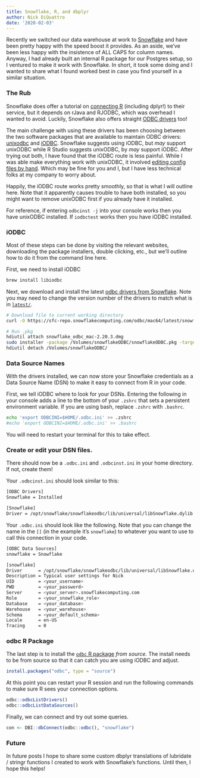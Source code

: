 ```yaml
---
title: Snowflake, R, and dbplyr
author: Nick DiQuattro
date: '2020-02-03'
---
```


Recently we switched our data warehouse at work to [Snowflake](https://www.snowflake.com/) and have been pretty happy with the speed boost it provides. As an aside, we've been less happy with the insistence of ALL CAPS for column names. Anyway, I had already built an internal R package for our Postgres setup, so I ventured to make it work with Snowflake. In short, it took some doing and I wanted to share what I found worked best in case you find yourself in a similar situation.

### The Rub

Snowflake does offer a tutorial on [connecting R](https://github.com/snowflakedb/dplyr-snowflakedb) (including dplyr!) to their service, but it depends on rJava and RJODBC, which was overhead I wanted to avoid. Luckily, Snowflake also offers straight [ODBC drivers](https://docs.snowflake.net/manuals/user-guide/odbc.html) too!

The main challenge with using these drivers has been choosing between the two software packages that are available to maintain ODBC drivers: [unixodbc](http://www.unixodbc.org/) and [iODBC](http://www.iodbc.org/). Snowflake suggests using iODBC, but _may_ support unixODBC while R Studio suggests unixODBC, by _may_ support iODBC. After trying out both, I have found that the iODBC route is less painful. While I was able make everything work with unixODBC, it involved [editing config files by hand](http://colmanhumphrey.com/blog/2019/1/26/from-bug-to-bug). Which may be fine for you and I, but I have less technical folks at my company to worry about. 

Happily, the iODBC route works pretty smoothly, so that is what I will outline here. Note that it apparently causes trouble to have both installed, so you might want to remove unixODBC first if you already have it installed.

For reference, if entering `odbcinst -j` into your console works then you have unixODBC installed. If `iodbctest` works then you have iODBC installed.

### iODBC

Most of these steps can be done by visiting the relevant websites, downloading the package installers, double clicking, etc., but we'll outline how to do it from the command line here.

First, we need to install iODBC

```bash
brew install libiodbc
```

Next, we download and install the latest [odbc drivers from Snowflake](https://docs.snowflake.net/manuals/user-guide/odbc-download.html). Note you may need to change the version number of the drivers to match what is in [`latest/`](https://sfc-repo.snowflakecomputing.com/odbc/mac64/latest/index.html).

```bash
# Download file to current working directory
curl -O https://sfc-repo.snowflakecomputing.com/odbc/mac64/latest/snowflake_odbc_mac-2.20.3.dmg

# Run .pkg
hdiutil attach snowflake_odbc_mac-2.20.3.dmg
sudo installer -package /Volumes/snowflakeODBC/snowflakeODBC.pkg -target /
hdiutil detach /Volumes/snowflakeODBC/
```

### Data Source Names

With the drivers installed, we can now store your Snowflake credentials as a Data Source Name (DSN) to make it easy to connect from R in your code.

First, we tell iODBC where to look for your DSNs. Entering the following in your console adds a line to the bottom of your `.zshrc` that sets a persistent environment variable. If you are using bash, replace `.zshrc` with `.bashrc`.

```bash
echo 'export ODBCINI=$HOME/.odbc.ini' >> .zshrc
#echo 'export ODBCINI=$HOME/.odbc.ini' >> .bashrc
```

You will need to restart your terminal for this to take effect. 

### Create or edit your DSN files.
There should now be a `.odbc.ini` and `.odbcinst.ini` in your home directory. If not, create them!

Your `.odbcinst.ini` should look similar to this:

```bash
[ODBC Drivers]
Snowflake = Installed

[Snowflake]
Driver = /opt/snowflake/snowflakeodbc/lib/universal/libSnowflake.dylib

```

Your `.odbc.ini` should look like the following. Note that you can change the name in the `[]` (in the example it's `snowflake`) to whatever you want to use to call this connection in your code.

```bash
[ODBC Data Sources]
snowflake = Snowflake

[snowflake]
Driver      = /opt/snowflake/snowflakeodbc/lib/universal/libSnowflake.dylib
Description = Typical user settings for Nick
UID         = <your_username>
PWD         = <your_password>
Server      = <your_server>.snowflakecomputing.com
Role        = <your_snowflake_role>
Database    = <your_database>
Warehouse   = <your_warehouse>
Schema      = <your_default_schema>
Locale      = en-US
Tracing     = 0

```

### odbc R Package

The last step is to install the [`odbc` R package ](https://github.com/r-dbi/odbc) *from source*. The install needs to be from source so that it can catch you are using iODBC and adjust.

```r
install.packages("odbc", type = "source")
```

At this point you can restart your R session and run the following commands to make sure R sees your connection options.

```r
odbc::odbcListDrivers()
odbc::odbcListDataSources()
```

Finally, we can connect and try out some queries.
```r
con <- DBI::dbConnect(odbc::odbc(), "snowflake")
```

### Future
In future posts I hope to share some custom dbplyr translations of lubridate / stringr functions I created to work with Snowflake's functions. Until then, I hope this helps!
